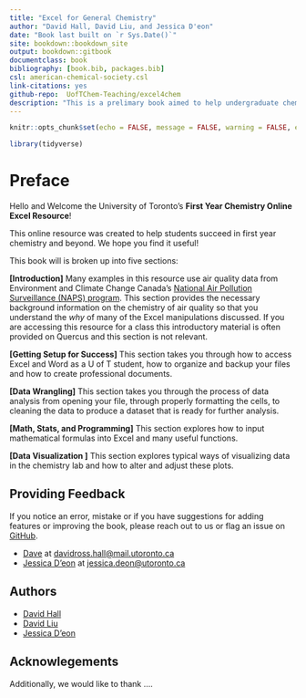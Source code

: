 ```yaml
--- 
title: "Excel for General Chemistry"
author: "David Hall, David Liu, and Jessica D'eon"
date: "Book last built on `r Sys.Date()`"
site: bookdown::bookdown_site
output: bookdown::gitbook
documentclass: book
bibliography: [book.bib, packages.bib]
csl: american-chemical-society.csl
link-citations: yes
github-repo:  UofTChem-Teaching/excel4chem 
description: "This is a prelimary book aimed to help undergraduate chemistry students learn Micorsoft Excel"
---
```


```r
knitr::opts_chunk$set(echo = FALSE, message = FALSE, warning = FALSE, error = FALSE)
```

```r

library(tidyverse)
```

# Preface {-}

Hello and Welcome the University of Toronto's **First Year Chemistry Online Excel Resource**!

This online resource was created to help students succeed in first year chemistry and beyond. We hope you find it useful! 

This book will is broken up into five sections: 

**[Introduction]**
Many examples in this resource use air quality data from Environment and Climate Change Canada’s [National Air Pollution Surveillance (NAPS) program](https://www.canada.ca/en/environment-climate-change/services/air-pollution/monitoring-networks-data/national-air-pollution-program.html). This section provides the necessary background information on the chemistry of air quality so that you understand the *why* of many of the Excel manipulations discussed. If you are accessing this resource for a class this introductory material is often provided on Quercus and this section is not relevant.

**[Getting Setup for Success]**
This section takes you through how to access Excel and Word as a U of T student, how to organize and backup your files and how to create professional documents. 

**[Data Wrangling]**
This section takes you through the process of data analysis from opening your file, through properly formatting the cells, to cleaning the data to produce a dataset that is ready for further analysis.

**[Math, Stats, and Programming]**
This section explores how to input mathematical formulas into Excel and many useful functions.

**[Data Visualization ]**
This section explores typical ways of visualizing data in the chemistry lab and how to alter and adjust these plots.

## Providing Feedback {-}

If you notice an error, mistake or if you have suggestions for adding features or improving the book, please reach out to us or flag an issue on [GitHub](https://github.com/UofTChem-Teaching/excel4chem).

  - [Dave](https://sites.chem.utoronto.ca/penglab/content/people) at [davidross.hall@mail.utoronto.ca](davidross.hall@mail.utoronto.ca)
  - [Jessica D'eon](https://www.chemistry.utoronto.ca/people/directories/all-faculty/jessica-deon) at [jessica.deon@utoronto.ca](jessica.deon@utoronto.ca)

## Authors {-}
  
  - [David Hall](https://sites.chem.utoronto.ca/penglab/content/people) 
  - [David Liu](https://www.cs.toronto.edu/~david/)
  - [Jessica D'eon](https://www.chemistry.utoronto.ca/people/directories/all-faculty/jessica-deon)
  
## Acknowlegements {-}

Additionally, we would like to thank ....